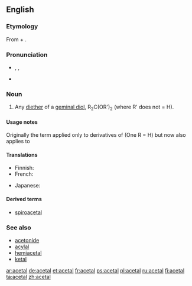 ==English==
{{wikipedia}}

===Etymology===
From {{term|acetic|acet(ic)}} + {{term|alcohol|al(cohol)}}.

===Pronunciation===
*{{enPR|ăsʹĭtăl'}}, {{IPA|/ˈæsɪˌtæl/}}, {{SAMPA|/"{sI%t{l/}}
*{{audio|en-us-acetal.ogg|Audio (US)}}

===Noun===
{{en-noun}}

# {{organic chemistry}} Any [[diether]] of a [[geminal diol]], R<sub>2</sub>C(OR')<sub>2</sub> (where R' does not = H).

====Usage notes====
Originally the term applied only to derivatives of {{term|aldehyde|aldehydes}} (One R = H) but now also applies to {{term|ketone|ketones}}

====Translations====
{{trans-top|any diether of a geminal diol}}
* Finnish: {{t|fi|asetaali}}
*French: {{t|fr|acétal|m}}
{{trans-mid}}
* Japanese: {{t|ja|アセタール|tr=asetāru|sc=Jpan}}
{{trans-bottom}}

====Derived terms====
*[[spiroacetal]]

===See also===
*[[acetonide]]
*[[acylal]]
*[[hemiacetal]]
*[[ketal]]

[[ar:acetal]]
[[de:acetal]]
[[et:acetal]]
[[fr:acetal]]
[[ps:acetal]]
[[pl:acetal]]
[[ru:acetal]]
[[fi:acetal]]
[[ta:acetal]]
[[zh:acetal]]